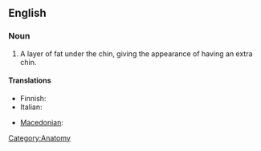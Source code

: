 ==English==

===Noun===
{{en-noun|sg=[[double]] [[chin]]}}

# A layer of fat under the chin, giving the appearance of having an extra chin.

====Translations====
{{trans-top|a layer of fat under the chin}}
* Finnish: {{t-|fi|kaksoisleuka}}
* Italian: {{t-|it|doppio mento}}
{{trans-mid}}
* [[Macedonian]]: {{t|mk|подбрадок|m|tr=pódbradok|sc=Cyrl|xs=Macedonian}}
{{trans-bottom}}

[[Category:Anatomy]]